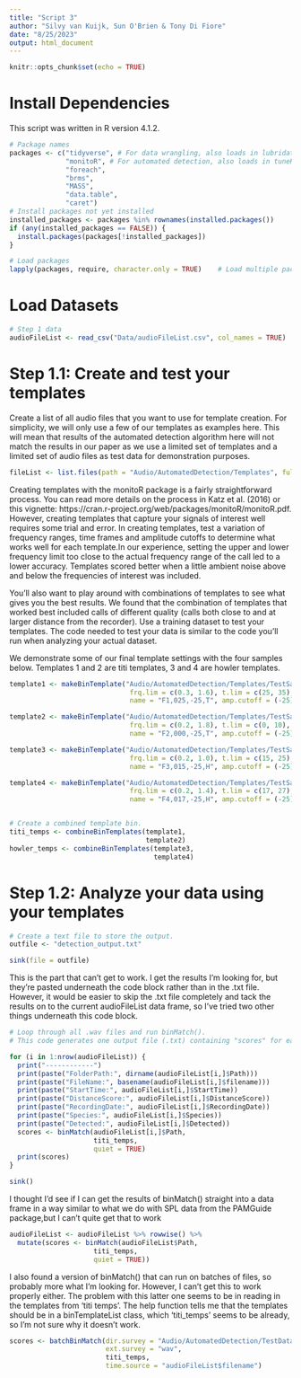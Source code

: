 ```yaml
---
title: "Script 3"
author: "Silvy van Kuijk, Sun O'Brien & Tony Di Fiore"
date: "8/25/2023"
output: html_document
---
```


```r
knitr::opts_chunk$set(echo = TRUE)
```

# Install Dependencies
This script was written in R version 4.1.2.
```r
# Package names
packages <- c("tidyverse", # For data wrangling, also loads in lubridate, dplyr, ggplot2.
              "monitoR", # For automated detection, also loads in tuneR.
              "foreach",
              "brms",
              "MASS",
              "data.table",
              "caret") 
# Install packages not yet installed
installed_packages <- packages %in% rownames(installed.packages())
if (any(installed_packages == FALSE)) {
  install.packages(packages[!installed_packages])
}

# Load packages
lapply(packages, require, character.only = TRUE)    # Load multiple packages
```

# Load Datasets

```r
# Step 1 data
audioFileList <- read_csv("Data/audioFileList.csv", col_names = TRUE)
```


# Step 1.1: Create and test your templates
Create a list of all audio files that you want to use for template creation. For simplicity, we will only use a few of our templates as examples here. This will mean that results of the automated detection algorithm here will not match the results in our paper as we use a limited set of templates and a limited set of audio files as test data for demonstration purposes.
```r
fileList <- list.files(path = "Audio/AutomatedDetection/Templates", full.names = TRUE) # Get a list of all files in directory.
```


Creating templates with the monitoR package is a fairly straightforward process. You can read more details on the process in Katz et al. (2016) or this vignette: https://cran.r-project.org/web/packages/monitoR/monitoR.pdf. However, creating templates that capture your signals of interest well requires some trial and error. In creating templates, test a variation of frequency ranges, time frames and amplitude cutoffs to determine what works well for each template.In our experience, setting the upper and lower frequency limit too close to the actual frequency range of the call led to a lower accuracy. Templates scored better when a little ambient noise above and below the frequencies of interest was included. 

You'll also want to play around with combinations of templates to see what gives you the best results. We found that the combination of templates that worked best included calls of different quality (calls both close to and at larger distance from the recorder).
Use a training dataset to test your templates. The code needed to test your data is similar to the code you'll run when analyzing your actual dataset.

We demonstrate some of our final template settings with the four samples below. Templates 1 and 2 are titi templates, 3 and 4 are howler templates.
```r
template1 <- makeBinTemplate("Audio/AutomatedDetection/Templates/TestSample_001.wav",
                              frq.lim = c(0.3, 1.6), t.lim = c(25, 35), 
                              name = "F1,025,-25,T", amp.cutoff = (-25))

template2 <- makeBinTemplate("Audio/AutomatedDetection/Templates/TestSample_002.wav",
                              frq.lim = c(0.2, 1.8), t.lim = c(0, 10), 
                              name = "F2,000,-25,T", amp.cutoff = (-25))

template3 <- makeBinTemplate("Audio/AutomatedDetection/Templates/TestSample_006.wav",
                              frq.lim = c(0.2, 1.0), t.lim = c(15, 25), 
                              name = "F3,015,-25,H", amp.cutoff = (-25))

template4 <- makeBinTemplate("Audio/AutomatedDetection/Templates/TestSample_007.wav",
                              frq.lim = c(0.2, 1.4), t.lim = c(17, 27), 
                              name = "F4,017,-25,H", amp.cutoff = (-25))


# Create a combined template bin.
titi_temps <- combineBinTemplates(template1,
                                  template2)
howler_temps <- combineBinTemplates(template3,
                                    template4)
```


# Step 1.2: Analyze your data using your templates

```r
# Create a text file to store the output.
outfile <- "detection_output.txt"

sink(file = outfile)
```

This is the part that  can't get to work. I get the results I'm looking for, but they're pasted underneath the code block rather than in the .txt file. However, it would be easier to skip the .txt file completely and tack the results on to the current audioFileList data frame, so I've tried two other things underneath this code block.
```r
# Loop through all .wav files and run binMatch().
# This code generates one output file (.txt) containing "scores" for each .wav file.

for (i in 1:nrow(audioFileList)) { 
  print("------------")
  print(paste("FolderPath:", dirname(audioFileList[i,]$Path)))
  print(paste("FileName:", basename(audioFileList[i,]$filename)))
  print(paste("StartTime:", audioFileList[i,]$StartTime))
  print(paste("DistanceScore:", audioFileList[i,]$DistanceScore))
  print(paste("RecordingDate:", audioFileList[i,]$RecordingDate))
  print(paste("Species:", audioFileList[i,]$Species))
  print(paste("Detected:", audioFileList[i,]$Detected))
  scores <- binMatch(audioFileList[i,]$Path, 
                     titi_temps, 
                     quiet = TRUE) 
  print(scores)
}

sink()
```

I thought I'd see if I can get the results of binMatch() straight into a data frame in a way similar to what we do with SPL data from the PAMGuide package,but I can't quite get that to work 
```r
audioFileList <- audioFileList %>% rowwise() %>% 
  mutate(scores <- binMatch(audioFileList$Path, 
                     titi_temps, 
                     quiet = TRUE))
```

I also found a version of binMatch() that can run on batches of files, so probably more what I'm looking for. However, I can't get this to work properly either. The problem with this latter one seems to be in reading in the templates from 'titi temps'. The help function tells me that the templates should be in a binTemplateList class, which 'titi_temps' seems to be already, so I'm not sure why it doesn't work. 
```r
scores <- batchBinMatch(dir.survey = "Audio/AutomatedDetection/TestData/", 
                        ext.survey = "wav", 
                        titi_temps, 
                        time.source = "audioFileList$filename")
```

